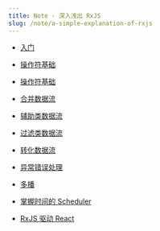 ```yaml
---
title: Note - 深入浅出 RxJS
slug: /note/a-simple-explanation-of-rxjs
---
```


- [入门](/note/a-simple-explanation-of-rxjs/intro)

- [操作符基础](/note/a-simple-explanation-of-rxjs/operators)

- [操作符基础](/note/a-simple-explanation-of-rxjs/creation)

- [合并数据流](/note/a-simple-explanation-of-rxjs/merge)

- [辅助类数据流](/note/a-simple-explanation-of-rxjs/helper)

- [过滤类数据流](/note/a-simple-explanation-of-rxjs/filter)

- [转化数据流](/note/a-simple-explanation-of-rxjs/transfer)

- [异常错误处理](/note/a-simple-explanation-of-rxjs/error)

- [多播](/note/a-simple-explanation-of-rxjs/subject)

- [掌握时间的 Scheduler](/note/a-simple-explanation-of-rxjs/scheduler)

- [RxJS 驱动 React](/note/a-simple-explanation-of-rxjs/rxreact)

